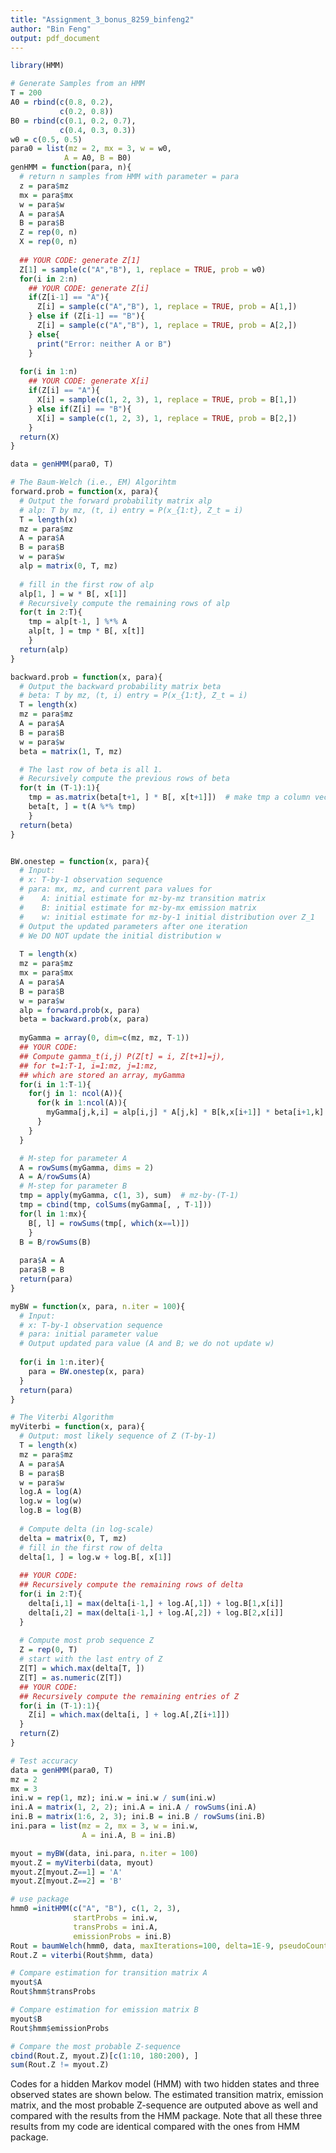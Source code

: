 ```yaml
---
title: "Assignment_3_bonus_8259_binfeng2"
author: "Bin Feng"
output: pdf_document
---
```


```r
library(HMM)
```

```r
# Generate Samples from an HMM
T = 200
A0 = rbind(c(0.8, 0.2),
           c(0.2, 0.8))
B0 = rbind(c(0.1, 0.2, 0.7), 
           c(0.4, 0.3, 0.3))
w0 = c(0.5, 0.5)
para0 = list(mz = 2, mx = 3, w = w0,
            A = A0, B = B0)
genHMM = function(para, n){
  # return n samples from HMM with parameter = para
  z = para$mz
  mx = para$mx
  w = para$w
  A = para$A
  B = para$B
  Z = rep(0, n)
  X = rep(0, n)
  
  ## YOUR CODE: generate Z[1]
  Z[1] = sample(c("A","B"), 1, replace = TRUE, prob = w0)
  for(i in 2:n)
    ## YOUR CODE: generate Z[i]
    if(Z[i-1] == "A"){
      Z[i] = sample(c("A","B"), 1, replace = TRUE, prob = A[1,])
    } else if (Z[i-1] == "B"){
      Z[i] = sample(c("A","B"), 1, replace = TRUE, prob = A[2,])
    } else{
      print("Error: neither A or B")
    }
    
  for(i in 1:n)
    ## YOUR CODE: generate X[i]
    if(Z[i] == "A"){
      X[i] = sample(c(1, 2, 3), 1, replace = TRUE, prob = B[1,])
    } else if(Z[i] == "B"){
      X[i] = sample(c(1, 2, 3), 1, replace = TRUE, prob = B[2,])
    }
  return(X)
}

data = genHMM(para0, T)
```

```r
# The Baum-Welch (i.e., EM) Algorihtm
forward.prob = function(x, para){
  # Output the forward probability matrix alp 
  # alp: T by mz, (t, i) entry = P(x_{1:t}, Z_t = i)
  T = length(x)
  mz = para$mz
  A = para$A
  B = para$B
  w = para$w
  alp = matrix(0, T, mz)
  
  # fill in the first row of alp
  alp[1, ] = w * B[, x[1]]
  # Recursively compute the remaining rows of alp
  for(t in 2:T){
    tmp = alp[t-1, ] %*% A
    alp[t, ] = tmp * B[, x[t]]
    }
  return(alp)
}

backward.prob = function(x, para){
  # Output the backward probability matrix beta
  # beta: T by mz, (t, i) entry = P(x_{1:t}, Z_t = i)
  T = length(x)
  mz = para$mz
  A = para$A
  B = para$B
  w = para$w
  beta = matrix(1, T, mz)

  # The last row of beta is all 1.
  # Recursively compute the previous rows of beta
  for(t in (T-1):1){
    tmp = as.matrix(beta[t+1, ] * B[, x[t+1]])  # make tmp a column vector
    beta[t, ] = t(A %*% tmp)
    }
  return(beta)
}


BW.onestep = function(x, para){
  # Input: 
  # x: T-by-1 observation sequence
  # para: mx, mz, and current para values for
  #    A: initial estimate for mz-by-mz transition matrix
  #    B: initial estimate for mz-by-mx emission matrix
  #    w: initial estimate for mz-by-1 initial distribution over Z_1
  # Output the updated parameters after one iteration
  # We DO NOT update the initial distribution w
  
  T = length(x)
  mz = para$mz
  mx = para$mx
  A = para$A
  B = para$B
  w = para$w
  alp = forward.prob(x, para)
  beta = backward.prob(x, para)
  
  myGamma = array(0, dim=c(mz, mz, T-1))
  ## YOUR CODE: 
  ## Compute gamma_t(i,j) P(Z[t] = i, Z[t+1]=j), 
  ## for t=1:T-1, i=1:mz, j=1:mz, 
  ## which are stored an array, myGamma
  for(i in 1:T-1){
    for(j in 1: ncol(A)){
      for(k in 1:ncol(A)){
        myGamma[j,k,i] = alp[i,j] * A[j,k] * B[k,x[i+1]] * beta[i+1,k]
      }
    }
  }

  # M-step for parameter A
  A = rowSums(myGamma, dims = 2)
  A = A/rowSums(A)
  # M-step for parameter B
  tmp = apply(myGamma, c(1, 3), sum)  # mz-by-(T-1)
  tmp = cbind(tmp, colSums(myGamma[, , T-1]))
  for(l in 1:mx){
    B[, l] = rowSums(tmp[, which(x==l)])
    }
  B = B/rowSums(B)
  
  para$A = A
  para$B = B
  return(para)
}

myBW = function(x, para, n.iter = 100){
  # Input:
  # x: T-by-1 observation sequence
  # para: initial parameter value
  # Output updated para value (A and B; we do not update w)
  
  for(i in 1:n.iter){
    para = BW.onestep(x, para)
  }
  return(para)
}

```

```r
# The Viterbi Algorithm
myViterbi = function(x, para){
  # Output: most likely sequence of Z (T-by-1)
  T = length(x)
  mz = para$mz
  A = para$A
  B = para$B
  w = para$w
  log.A = log(A)
  log.w = log(w)
  log.B = log(B)
  
  # Compute delta (in log-scale)
  delta = matrix(0, T, mz) 
  # fill in the first row of delta
  delta[1, ] = log.w + log.B[, x[1]]
 
  ## YOUR CODE: 
  ## Recursively compute the remaining rows of delta
  for(i in 2:T){
    delta[i,1] = max(delta[i-1,] + log.A[,1]) + log.B[1,x[i]]
    delta[i,2] = max(delta[i-1,] + log.A[,2]) + log.B[2,x[i]]
  }
  
  # Compute most prob sequence Z
  Z = rep(0, T)
  # start with the last entry of Z
  Z[T] = which.max(delta[T, ])
  Z[T] = as.numeric(Z[T])
  ## YOUR CODE: 
  ## Recursively compute the remaining entries of Z
  for(i in (T-1):1){
    Z[i] = which.max(delta[i, ] + log.A[,Z[i+1]])
  }
  return(Z)
}
```

```r
# Test accuracy
data = genHMM(para0, T)
mz = 2
mx = 3
ini.w = rep(1, mz); ini.w = ini.w / sum(ini.w)
ini.A = matrix(1, 2, 2); ini.A = ini.A / rowSums(ini.A)
ini.B = matrix(1:6, 2, 3); ini.B = ini.B / rowSums(ini.B)
ini.para = list(mz = 2, mx = 3, w = ini.w,
                A = ini.A, B = ini.B)

myout = myBW(data, ini.para, n.iter = 100)
myout.Z = myViterbi(data, myout)
myout.Z[myout.Z==1] = 'A'
myout.Z[myout.Z==2] = 'B'

# use package
hmm0 =initHMM(c("A", "B"), c(1, 2, 3),
              startProbs = ini.w,
              transProbs = ini.A, 
              emissionProbs = ini.B)
Rout = baumWelch(hmm0, data, maxIterations=100, delta=1E-9, pseudoCount=0)
Rout.Z = viterbi(Rout$hmm, data)

# Compare estimation for transition matrix A
myout$A
Rout$hmm$transProbs

# Compare estimation for emission matrix B
myout$B
Rout$hmm$emissionProbs

# Compare the most probable Z-sequence
cbind(Rout.Z, myout.Z)[c(1:10, 180:200), ]
sum(Rout.Z != myout.Z)


```

Codes for a hidden Markov model (HMM) with two hidden states and three observed states are shown below. The estimated transition matrix, emission matrix, and the most probable Z-sequence are outputed above as well and compared with the results from the HMM package. Note that all these three results from my code are identical compared with the ones from HMM package. 